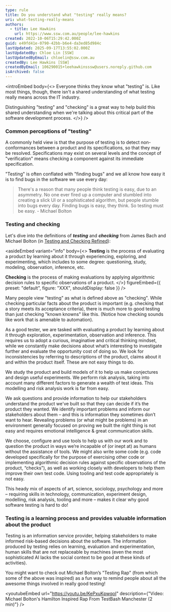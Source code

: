 ```yaml
---
type: rule
title: Do you understand what "testing" really means?
uri: what-testing-really-means
authors:
  - title: Lee Hawkins
    url: https://www.ssw.com.au/people/lee-hawkins
created: 2022-10-06T15:29:42.000Z
guid: e49fd41e-0790-42bb-b6e4-da3ed85d984c
lastUpdated: 2025-09-17T13:55:02.000Z
lastUpdatedBy: Chloe Lin [SSW]
lastUpdatedByEmail: chloelin@ssw.com.au
createdBy: Lee Hawkins [SSW]
createdByEmail: 106290015+leehawkinsssw@users.noreply.github.com
isArchived: false
---
```

<introEmbed
  body={<>
Everyone thinks they know what "testing" is. Like most things, though, there isn't a shared understanding of what testing really means across the IT industry.

Distinguishing "testing" and "checking" is a great way to help build this shared understanding when we're talking about this critical part of the software development process.
  </>}
/>
### Common perceptions of "testing"

A commonly held view is that the purpose of testing is to detect non-conformances between a product and its specifications, so that they may be resolved. Specifications may exist on several levels and the concept of "verification" means checking a component against its immediate specification.

"Testing" is often conflated with "finding bugs" and we all know how easy it is to find bugs in the software we use every day:

> There's a reason that many people think testing is easy, due to an asymmetry. No one ever fired up a computer and stumbled into creating a slick UI or a sophisticated algorithm, but people stumble into bugs every day. Finding bugs is easy, they think. So testing must be easy.
> \- Michael Bolton

### Testing and checking

Let's dive into the definitions of ***testing*** and ***checking*** from James Bach and Michael Bolton (in [Testing and Checking Refined](https://www.satisfice.com/blog/archives/856)):

<asideEmbed
  variant="info"
  body={<>
    **Testing** is the process of evaluating a product by learning about it through experiencing, exploring, and experimenting, which includes to some degree: questioning, study, modeling, observation, inference, etc.

**Checking** is the process of making evaluations by applying algorithmic decision rules to specific observations of a product.
  </>}
  figureEmbed={{
    preset: "default",
    figure: "XXX",
    shouldDisplay: false
  }}
/>

Many people view "testing" as what is defined above as "checking". While checking particular facts about the product is important (e.g. checking that a  story meets its acceptance criteria), there is much more to good testing than just checking "known knowns" like this. (Notice how checking sounds like work that is amenable to automation).

As a good tester, we are tasked with evaluating a product by learning about it through exploration, experimentation, observation and inference. This requires us to adopt a curious, imaginative and critical thinking mindset, while we constantly make decisions about what’s interesting to investigate further and evaluate the opportunity cost of doing so. We look for inconsistencies by referring to descriptions of the product, claims about it and within the product itself. These are not easy things to do.

We study the product and build models of it to help us make conjectures and design useful experiments. We perform risk analysis, taking into account many different factors to generate a wealth of test ideas. This modelling and risk analysis work is far from easy.

We ask questions and provide information to help our stakeholders understand the product we've built so that they can decide if it’s the product they wanted. We identify important problems and inform our stakeholders about them – and this is information they sometimes don’t want to hear. Revealing problems (or what might be problems) in an environment generally focused on proving we built the right thing is not easy and requires emotional intelligence & great communication skills.

We choose, configure and use tools to help us with our work and to question the product in ways we’re incapable of (or inept at) as humans without the assistance of tools. We might also write some code (e.g. code developed specifically for the purpose of exercising other code or implementing algorithmic decision rules against specific observations of the product, “checks”), as well as working closely with developers to help them improve their own test code. Using tooling and test code appropriately is not easy.

This heady mix of aspects of art, science, sociology, psychology and more – requiring skills in technology, communication, experiment design, modelling, risk analysis, tooling and more – makes it clear why good software testing is hard to do!

### Testing is a learning process and provides valuable information about the product

Testing is an information service provider, helping stakeholders to make informed risk-based decisions about the software. The information produced by testing relies on learning, evaluation and experimentation, human skills that are not replaceable by machines (even the most sophisticated AI lacks the social context to be good at these kinds of activities).

You might want to check out Michael Bolton’s "Testing Rap" (from which some of the above was inspired) as a fun way to remind people about all the awesome things involved in really good testing!

<youtubeEmbed url="https://youtu.be/KePxuKpwqoI" description={"Video: Michael Bolton's Hamilton Inspired Rap From TestBash Manchester (2 min)"} />
